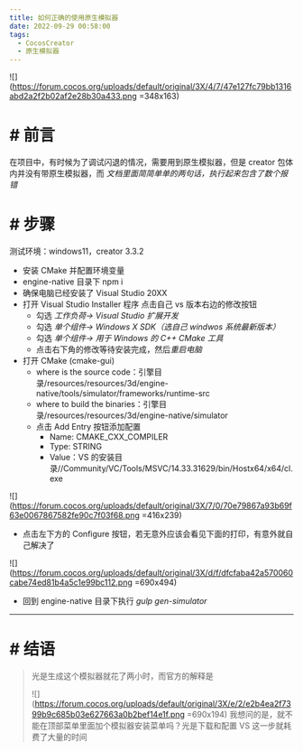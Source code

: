 ```yaml
---
title: 如何正确的使用原生模拟器
date: 2022-09-29 00:58:00
tags:
  - CocosCreator
  - 原生模拟器
---
```


![](https://forum.cocos.org/uploads/default/original/3X/4/7/47e127fc79bb1316abd2a2f2b02af2e28b30a433.png =348x163)

# # 前言

在项目中，有时候为了调试闪退的情况，需要用到原生模拟器，但是 creator 包体内并没有带原生模拟器，而 _文档里面简简单单的两句话，执行起来包含了数个报错_

# # 步骤

测试环境：windows11，creator 3.3.2

- 安装 CMake 并配置环境变量
- engine-native 目录下 npm i
- 确保电脑已经安装了 Visual Studio 20XX
- 打开 Visual Studio Installer 程序
  点击自己 vs 版本右边的修改按钮
  - 勾选 _工作负荷-> Visual Studio 扩展开发_
  - 勾选 _单个组件-> Windows X SDK（选自己 windwos 系统最新版本）_
  - 勾选 _单个组件-> 用于 Windows 的 C++ CMake 工具_
  - 点击右下角的修改等待安装完成，然后*重启电脑*
- 打开 CMake (cmake-gui)
  - where is the source code：引擎目录/resources/resources/3d/engine-native/tools/simulator/frameworks/runtime-src
  - where to build the binaries：引擎目录/resources/resources/3d/engine-native/simulator
  - 点击 Add Entry 按钮添加配置
    - Name: CMAKE_CXX_COMPILER
    - Type: STRING
    - Value：VS 的安装目录//Community/VC/Tools/MSVC/14.33.31629/bin/Hostx64/x64/cl.exe

![](https://forum.cocos.org/uploads/default/original/3X/7/0/70e79867a93b69f63e0067867582fe90c7f03f68.png =416x239)

- 点击左下方的 Configure 按钮，若无意外应该会看见下面的打印，有意外就自己解决了

![](https://forum.cocos.org/uploads/default/original/3X/d/f/dfcfaba42a570060cabe74ed81b4a5c1e99bc112.png =690x494)

- 回到 engine-native 目录下执行 _gulp gen-simulator_

---

# # 结语

> 光是生成这个模拟器就花了两小时，而官方的解释是
>
> ![](https://forum.cocos.org/uploads/default/original/3X/e/2/e2b4ea2f7399b9c685b03e627663a0b2bef14e1f.png =690x194)
> 我想问的是，就不能在顶部菜单里面加个模拟器安装菜单吗？光是下载和配置 VS 这一步就耗费了大量的时间
